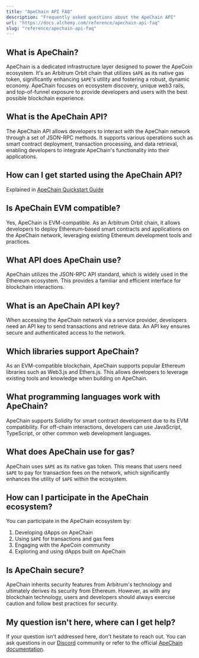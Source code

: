 ```yaml
---
title: "ApeChain API FAQ"
description: "Frequently asked questions about the ApeChain API"
url: "https://docs.alchemy.com/reference/apechain-api-faq"
slug: "reference/apechain-api-faq"
---
```



## What is ApeChain?

ApeChain is a dedicated infrastructure layer designed to power the ApeCoin ecosystem. It's an Arbitrum Orbit chain that utilizes `$APE` as its native gas token, significantly enhancing `$APE`'s utility and fostering a robust, dynamic economy. ApeChain focuses on ecosystem discovery, unique web3 rails, and top-of-funnel exposure to provide developers and users with the best possible blockchain experience.

## What is the ApeChain API?

The ApeChain API allows developers to interact with the ApeChain network through a set of JSON-RPC methods. It supports various operations such as smart contract deployment, transaction processing, and data retrieval, enabling developers to integrate ApeChain's functionality into their applications.

## How can I get started using the ApeChain API?

Explained in [ApeChain Quickstart Guide](/reference/apechain-api-quickstart)

## Is ApeChain EVM compatible?

Yes, ApeChain is EVM-compatible. As an Arbitrum Orbit chain, it allows developers to deploy Ethereum-based smart contracts and applications on the ApeChain network, leveraging existing Ethereum development tools and practices.

## What API does ApeChain use?

ApeChain utilizes the JSON-RPC API standard, which is widely used in the Ethereum ecosystem. This provides a familiar and efficient interface for blockchain interactions.

## What is an ApeChain API key?

When accessing the ApeChain network via a service provider, developers need an API key to send transactions and retrieve data. An API key ensures secure and authenticated access to the network.

## Which libraries support ApeChain?

As an EVM-compatible blockchain, ApeChain supports popular Ethereum libraries such as Web3.js and Ethers.js. This allows developers to leverage existing tools and knowledge when building on ApeChain.

## What programming languages work with ApeChain?

ApeChain supports Solidity for smart contract development due to its EVM compatibility. For off-chain interactions, developers can use JavaScript, TypeScript, or other common web development languages.

## What does ApeChain use for gas?

ApeChain uses `$APE` as its native gas token. This means that users need `$APE` to pay for transaction fees on the network, which significantly enhances the utility of `$APE` within the ecosystem.

## How can I participate in the ApeChain ecosystem?

You can participate in the ApeChain ecosystem by:

1. Developing dApps on ApeChain
2. Using `$APE` for transactions and gas fees
3. Engaging with the ApeCoin community
4. Exploring and using dApps built on ApeChain

## Is ApeChain secure?

ApeChain inherits security features from Arbitrum's technology and ultimately derives its security from Ethereum. However, as with any blockchain technology, users and developers should always exercise caution and follow best practices for security.

## My question isn't here, where can I get help?

If your question isn't addressed here, don't hesitate to reach out. You can ask questions in our [Discord](https://alchemy.com/discord) community or refer to the official [ApeChain documentation](https://docs.apechain.com/).
